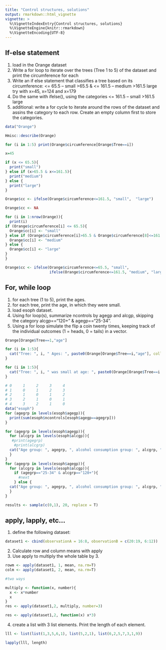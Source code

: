 ```yaml
---
title: "Control structures, solutions"
output: rmarkdown::html_vignette
vignette: >
  %\VignetteIndexEntry{Control structures, solutions}
  %\VignetteEngine{knitr::rmarkdown}
  %\VignetteEncoding{UTF-8}
---
```


## If-else statement

1. load in the Orange dataset
2. Write a for loop to iterate over the trees (Tree 1 to 5) of the dataset and print the circumference for each
3. Write an if else statement that classifies a tree based on its circumference: 
    <= 65.5 -- small
    >65.5 & <= 161.5 -- medium
    >161.5 large
    try with x=45, x=124 and x=179
4. Do the same with ifelse(), using the categories
    <=  161.5 -- small
    >161.5 large
5. additional: write a for cycle to iterate around the rows of the dataset and assins the category to each row. Create an empty column first to store the categories.     

```r
data("Orange")

Hmisc::describe(Orange)

for (i in 1:5) print(Orange$circumference[Orange$Tree==i])

x=45

if (x <= 65.5){
  print("small")
} else if (x>65.5 & x<=161.5){
  print("medium")
} else {
  print("large")
}

Orange$cc <- ifelse(Orange$circumference<=161.5, "small",  "large")

Orange$cc <- NA

for (i in 1:nrow(Orange)){
  print(i)
if (Orange$circumference[i] <= 65.5){
  Orange$cc[i] <- "small"
} else if (Orange$circumference[i]>65.5 & Orange$circumference[8]<=161.5){
  Orange$cc[i] <- "medium"
} else {
  Orange$cc[i] <- "large"
}
}

Orange$cc <- ifelse(Orange$circumference<=65.5, "small", 
                    ifelse(Orange$circumference<=161.5, "medium", "large"))


```


## For, while loop

1. for each tree (1 to 5), print the ages. 
2. for each tree, print the age, in which they were small. 
3. load esoph dataset. 
4. Using for loop(s), summarize ncontrols by agegp and alcgp, skipping the category alcgp=="120+" & agegp=="25-34".
5. Using a for loop simulate the flip a coin twenty times, keeping track of the individual outcomes (1 = heads, 0 = tails) in a vector.

```r

Orange[Orange$Tree==1,"age"]

for (i in 1:5){
  cat("Tree: ", i, " Ages: ", paste0(Orange[Orange$Tree==i,"age"], collapse = ", "), "\n")
}

for (i in 1:5){
  cat("Tree: ", i, " was small at age: ", paste0(Orange[Orange$Tree==i & Orange$cc=="small","age"], collapse = ", "), "\n")
}

# 0     1     2     3     4
# 1     0     1     2     3
# 2     1     0     1     2
# 3     2     1     0     1
# 4     3     2     1     0
data("esoph")
for (agegrp in levels(esoph$agegp)){
  print(sum(esoph$ncontrols[esoph$agegp==agegrp]))
}

for (agegrp in levels(esoph$agegp)){
  for (alcgrp in levels(esoph$alcgp)){
   #print(agegrp)
    #print(alcgrp)
  cat("Age group: ", agegrp, ", alcohol consumption group: ", alcgrp, " number of controls: ", sum(esoph$ncontrols[esoph$alcgp==alcgrp & esoph$agegp==agegrp]), "\n")
  }
}
for (agegrp in levels(esoph$agegp)){
  for (alcgrp in levels(esoph$alcgp)){
    if (agegrp=="25-34" & alcgrp=="120+"){
      #next
    } else {
  cat("Age group: ", agegrp, ", alcohol consumption group: ", alcgrp, " number of controls: ", sum(esoph$ncontrols[esoph$alcgp==alcgrp & esoph$agegp==agegrp]), "\n")}
  }
}

results <- sample(c(0,1), 20, replace = T)

```


## apply, lapply, etc...

1. define the following dataset:

```r
dataset1 <- cbind(observationA = 16:8, observationB = c(20:19, 6:12))
```

2. Calculate row and column means with apply 
3. Use apply to multiply the whole table by 3. 

```r

rowm <- apply(dataset1, 1, mean, na.rm=T)
colm <- apply(dataset1, 2, mean, na.rm=T)


```


```r
#two ways

multiply <- function(x, number){
  x <- x*number
  x
}
res <- apply(dataset1,2, multiply, number=3)

res <- apply(dataset1,2, function(x) x*3)

```

4. create a list with 3 list elements. Print the length of each element. 

```r
lll <- list(list(1,3,5,6,1), list(5,2,1), list(6,2,5,7,3,1,9))
```


```r
lapply(lll, length)
```

